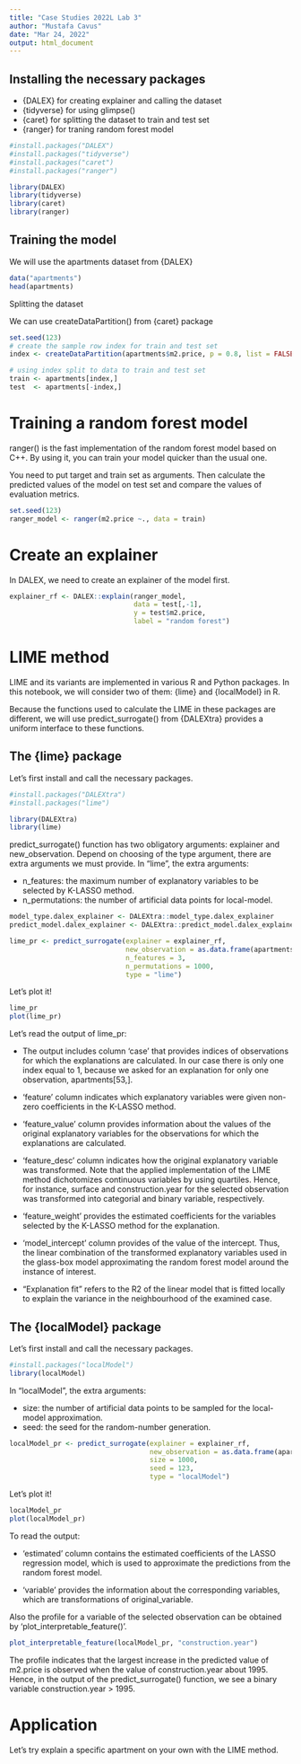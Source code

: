 ```yaml
---
title: "Case Studies 2022L Lab 3"
author: "Mustafa Cavus"
date: "Mar 24, 2022"
output: html_document
---
```


## Installing the necessary packages

* {DALEX} for creating explainer and calling the dataset
* {tidyverse} for using glimpse()
* {caret} for splitting the dataset to train and test set
* {ranger} for traning random forest model

```r
#install.packages("DALEX")
#install.packages("tidyverse")
#install.packages("caret")
#install.packages("ranger")

library(DALEX)
library(tidyverse)
library(caret)
library(ranger)
```

## Training the model

We will use the apartments dataset from {DALEX}

```r
data("apartments")
head(apartments)
```

Splitting the dataset

We can use createDataPartition() from {caret} package

```r
set.seed(123)
# create the sample row index for train and test set
index <- createDataPartition(apartments$m2.price, p = 0.8, list = FALSE)

# using index split to data to train and test set
train <- apartments[index,]
test  <- apartments[-index,]
```


# Training a random forest model

ranger() is the fast implementation of the random forest model based on C++. By using it, you can train your model quicker than the usual one.

You need to put target and train set as arguments. Then calculate the predicted values of the model on test set and compare the values of evaluation metrics.

```r
set.seed(123)
ranger_model <- ranger(m2.price ~., data = train)
```


# Create an explainer

In DALEX, we need to create an explainer of the model first. 

```r
explainer_rf <- DALEX::explain(ranger_model, 
                               data = test[,-1],  
                               y = test$m2.price,
                               label = "random forest")
```


# LIME method

LIME and its variants are implemented in various R and Python packages. In this notebook, we will consider two of them: {lime} and {localModel} in R.

Because the functions used to calculate the LIME in these packages are different, we will use predict_surrogate() from {DALEXtra} provides a uniform interface to these functions.

## The {lime} package

Let's first install and call the necessary packages.

```r
#install.packages("DALEXtra")
#install.packages("lime")

library(DALEXtra)
library(lime)
```

predict_surrogate() function has two obligatory arguments: explainer and new_observation. Depend on choosing of the type argument, there are extra arguments we must provide. In "lime", the extra arguments:

* n_features: the maximum number of explanatory variables to be selected by K-LASSO method.
* n_permutations: the number of artificial data points for local-model.

```r
model_type.dalex_explainer <- DALEXtra::model_type.dalex_explainer
predict_model.dalex_explainer <- DALEXtra::predict_model.dalex_explainer

lime_pr <- predict_surrogate(explainer = explainer_rf, 
                             new_observation = as.data.frame(apartments[53,-1]), 
                             n_features = 3, 
                             n_permutations = 1000,
                             type = "lime")
```

Let's plot it!

```r
lime_pr
plot(lime_pr)
```

Let's read the output of lime_pr:

* The output includes column 'case' that provides indices of observations for which the explanations are calculated. In our case there is only one index equal to 1, because we asked for an explanation for only one observation, apartments[53,]. 

* 'feature' column indicates which explanatory variables were given non-zero coefficients in the K-LASSO method. 

* 'feature_value' column provides information about the values of the original explanatory variables for the observations for which the explanations are calculated. 

* 'feature_desc' column indicates how the original explanatory variable was transformed. Note that the applied implementation of the LIME method dichotomizes continuous variables by using quartiles. Hence, for instance, surface and construction.year for the selected observation was transformed into categorial and binary variable, respectively.

* 'feature_weight' provides the estimated coefficients for the variables selected by the K-LASSO method for the explanation. 

* 'model_intercept' column provides of the value of the intercept. Thus, the linear combination of the transformed explanatory variables used in the glass-box model approximating the random forest model around the instance of interest.

* "Explanation fit" refers to the R2 of the linear model that is fitted locally to explain the variance in the neighbourhood of the examined case.


## The {localModel} package

Let's first install and call the necessary packages.

```r
#install.packages("localModel")
library(localModel)
```

In "localModel", the extra arguments:

* size: the number of artificial data points to be sampled for the local-model approximation.
* seed: the seed for the random-number generation.

```r
localModel_pr <- predict_surrogate(explainer = explainer_rf, 
                                   new_observation = as.data.frame(apartments[53,-1]), 
                                   size = 1000, 
                                   seed = 123,
                                   type = "localModel")
```


Let's plot it!

```r
localModel_pr
plot(localModel_pr)
```

To read the output:

* 'estimated' column contains the estimated coefficients of the LASSO regression model, which is used to approximate the predictions from the random forest model. 

* 'variable' provides the information about the corresponding variables, which are transformations of original_variable.


Also the profile for a variable of the selected observation can be obtained by 'plot_interpretable_feature()'.

```r
plot_interpretable_feature(localModel_pr, "construction.year")
```

The profile indicates that the largest increase in the predicted value of m2.price is observed when the value of construction.year about 1995. Hence, in the output of the predict_surrogate() function, we see a binary variable construction.year > 1995.


# Application

Let's try explain a specific apartment on your own with the LIME method.


